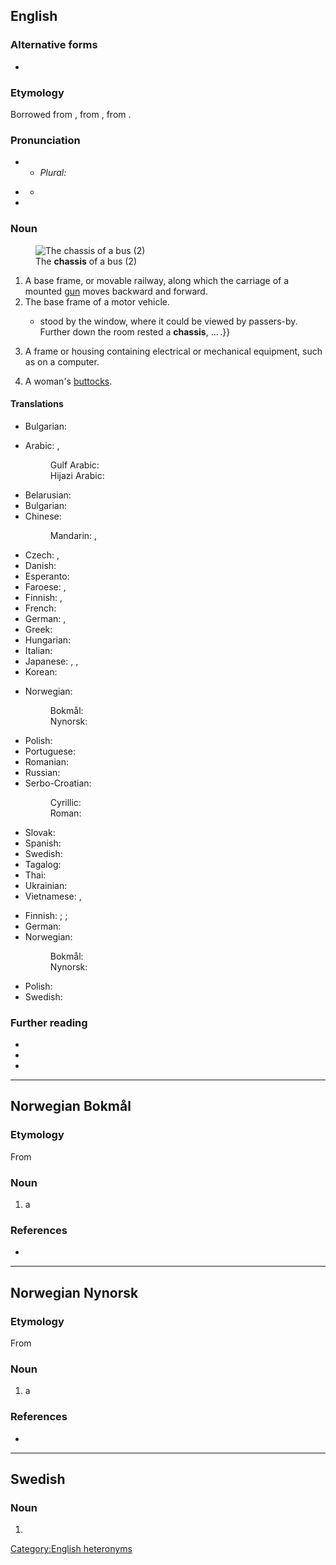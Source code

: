 {{also|Chassis|châssis}}
==English==
{{wikipedia}}

===Alternative forms===
* {{l|en|châssis}}

===Etymology===
{{root|en|ine-pro|*keh₂p-}}
Borrowed from {{bor|en|fr|châssis}}, from {{m|fr|châsse}}, from {{der|en|la|capsa||case}}.

===Pronunciation===
* {{IPA|en|/ˈtʃæsi/|/ˈʃæsi/}}
** ''Plural:'' {{IPA|en|/ˈtʃæsiz/|/ˈʃæsiz/}}
* {{a|Australia}} {{IPA|en|/ˈʃæzi/}}
** {{audio|en|En-au-chassis.ogg|Audio (AU)}}
* {{rhymes|en|æsi|æzi}}

===Noun===
{{en-noun|chassis}}
[[File:Un chasis d'un bus.jpg|thumb|upright|The '''chassis''' of a bus (2) ]]
# A base frame, or movable railway, along which the carriage of a mounted [[gun]] moves backward and forward.
# The base frame of a motor vehicle.
#* {{quote-book|en|year=1913|author=[[w:Robert Barr (writer)|Robert Barr]]
|title=Lord Stranleigh Abroad
|chapter=2|url=http://openlibrary.org/works/OL1796924W
|passage=The door being open, Stranleigh walked in unannounced. A two-seated runabout{{...}}stood by the window, where it could be viewed by passers-by. Further down the room rested a '''chassis''', … .}}
# A frame or housing containing electrical or mechanical equipment, such as on a computer.
# {{lb|en|slang}} A woman's [[buttocks]].

====Translations====
{{trans-top|base frame, or movable railway}}
* Bulgarian: {{t+|bg|платформа|f}}
{{trans-mid}}
{{trans-bottom}}

{{trans-top|base frame of motor vehicle}}
* Arabic: {{t|ar|شَاصِي}}, {{t|ar|هَيْكَل|m}}
*: Gulf Arabic: {{t|afb|شاصي|m|tr=šāṣī}}
*: Hijazi Arabic: {{t|acw|شاسيه|m|tr=šāsē}}
* Belarusian: {{t|be|шасі́|n|sc=Cyrl}}
* Bulgarian: {{t+|bg|шаси́|n|sc=Cyrl}}
* Chinese:
*: Mandarin: {{t+|cmn|底盤|sc=Hani}}, {{t+|cmn|底盘|tr=dǐpán|sc=Hani}}
* Czech: {{t|cs|podvozek|m}}, {{t|cs|šasi|n}}
* Danish: {{t|da|chassis|n}}
* Esperanto: {{t|eo|ĉasio}}
* Faroese: {{t|fo|undirgrind|f}}, {{t|fo|undirstell|n}}
* Finnish: {{t+|fi|alusta}}, {{t+|fi|runko}}
* French: {{t+|fr|châssis|m}}
* German: {{t+|de|Chassis|n}}, {{t+|de|Fahrgestell|n}}
* Greek: {{t+|el|σασί|n|sc=Grek}}
* Hungarian: {{t+|hu|alváz}}
* Italian: {{t|it|châssis|m}}
* Japanese: {{t|ja|シャシ|tr=shashi|sc=Jpan}}, {{t|ja|シャーシ|tr=shāshi|sc=Jpan}}, {{t|ja|シャシー|tr=shashī|sc=Jpan}}
* Korean: {{t|ko|섀시}}
{{trans-mid}}
* Norwegian:
*: Bokmål: {{t|nb|chassis|n}}
*: Nynorsk: {{t|nn|chassis|n}}
* Polish: {{t+|pl|podwozie|n}}
* Portuguese: {{t+|pt|chassi|m}}
* Romanian: {{t+|ro|șasiu}}
* Russian: {{t+|ru|шасси́|n}}
* Serbo-Croatian:
*: Cyrillic: {{t|sh|шасија|f}}
*: Roman: {{t+|sh|šasija|f}}
* Slovak: {{t|sk|podvozok|m}}
* Spanish: {{t+|es|chasis|m}}
* Swedish: {{t+|sv|chassi|n}}
* Tagalog: {{t|tl|tsasis}}
* Thai: {{t+|th|แชสซี|tr=chaetsi}}
* Ukrainian: {{t|uk|шасі́|n|sc=Cyrl}}
* Vietnamese: {{t|vi|sát-xi}}, {{t|vi|khung gầm}}
{{trans-bottom}}

{{trans-top|frame or housing containing electrical or mechanical equipment}}
* Finnish: {{t+|fi|runko}}; {{t|fi|asennuspohja}}; {{t+|fi|räkki}}
* German: {{t+|de|Gehäuse|n}}
* Norwegian:
*: Bokmål: {{t|nb|chassis|n}}
*: Nynorsk: {{t|nn|chassis|n}}
{{trans-mid}}
* Polish: {{t+|pl|obudowa|f}}
* Swedish: {{t+|sv|chassi|n}}
{{trans-bottom}}

===Further reading===
* {{R:Webster 1913}}
* {{R:Century 1911}}
* {{R:OneLook}}

[[Category:English heteronyms]]

----

==Norwegian Bokmål==
{{wikipedia|lang=no}}

===Etymology===
From {{der|nb|fr|châssis}}

===Noun===
{{nb-noun-n3}}

# a {{l|en|chassis}} {{q|underframe, especially of a vehicle}}

===References===
* {{R:The Bokmål Dictionary}}

----

==Norwegian Nynorsk==

===Etymology===
From {{der|nn|fr|châssis}}

===Noun===
{{nn-noun-n1}}

# a {{l|en|chassis}} {{q|underframe}}

===References===
* {{R:The Nynorsk Dictionary}}

----

==Swedish==

===Noun===
{{head|sv|noun form}}

# {{sv-noun-form-indef-gen|chassi}}